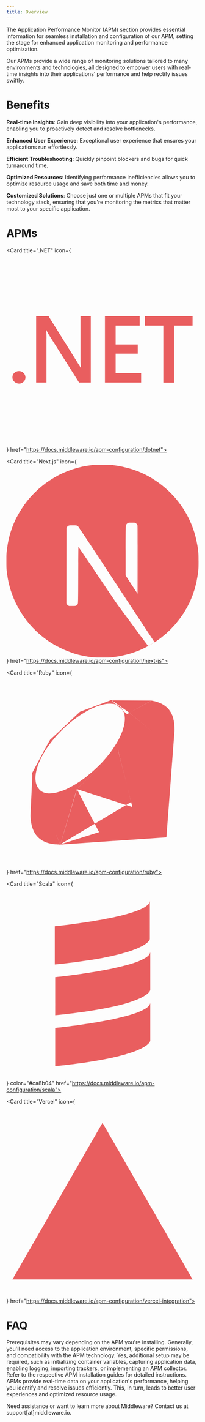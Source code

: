 ```yaml
---
title: Overview
---
```


The Application Performance Monitor (APM) section provides essential information for seamless installation and configuration of our APM, setting the stage for enhanced application monitoring and performance optimization. 

Our APMs provide a wide range of monitoring solutions tailored to many environments and technologies, all designed to empower users with real-time insights into their applications’ performance and help rectify issues swiftly.


# Benefits

**Real-time Insights**: Gain deep visibility into your application's performance, enabling you to proactively detect and resolve bottlenecks.

**Enhanced User Experience**: Exceptional user experience that ensures your applications run effortlessly.

**Efficient Troubleshooting**: Quickly pinpoint blockers and bugs for quick turnaround time.

**Optimized Resources**: Identifying performance inefficiencies allows you to optimize resource usage and save both time and money.

**Customized Solutions**: Choose just one or multiple APMs that fit your technology stack, ensuring that you're monitoring the metrics that matter most to your specific application.

# APMs

<CardGroup cols={4}>
  <Card title="Cloudflare" color="#e95e5f" icon="Cloudflare"  href="https://docs.middleware.io/apm-configuration/cloudflare">
  </Card>
  
  <Card title="Go" color="#e95e5f" icon="golang" href="https://docs.middleware.io/apm-configuration/go">
  </Card>

  <Card title="Java" color="#e95e5f" icon="java"  href="https://docs.middleware.io/apm-configuration/java">
  </Card>
  
  <Card title=".NET" icon={<svg xmlns="http://www.w3.org/2000/svg" fill="#e95e5f" viewBox="0 0 512 512"><path d="M50.8 328.8c0 4.6-2 8.8-5.1 11.7l0 0c-3.2 3-7.5 4.8-12.3 4.8s-9.1-1.9-12.3-4.9l0 0c-3.1-2.9-5.1-7.1-5.1-11.7s2-8.8 5.1-11.7l0 0c3.2-3 7.5-4.8 12.3-4.8s9.1 1.8 12.3 4.9l0 0c3.1 2.9 5.1 7.1 5.1 11.7v0zm174 13.9h-31.2l-82-129.4c-1.9-2.9-3.6-6.3-5-9.8l-.1-.4h-.7c.7 5.8 1 12.6 1 19.4c0 1.7 0 3.3-.1 5l0-.2v115.4H79.2v-176h33.2L191.6 293c3.3 5.2 5.5 8.8 6.5 10.8h.5c-.8-6-1.2-12.9-1.2-19.9c0-1.3 0-2.6 0-4l0 .2V166.6h27.4zm134.1 0h-96.4v-176h92.6v24.8H291v49.9h59V266h-59V318h67.9zm137-151.2h-49.3v151.3h-28.5V191.4h-49.2v-24.8h127.1z"/></svg>} href="https://docs.middleware.io/apm-configuration/dotnet">
  </Card>

  <Card title="Next.js" icon={<svg xmlns="http://www.w3.org/2000/svg" fill="#e95e5f" viewBox="0 0 512 512"><path d="M380 480c-1.9 1-1.8 1.4 .1 .4a4.9 4.9 0 0 0 1.5-1c0-.3 0-.3-1.6 .6zm3.8-2c-.9 .7-.9 .7 .2 .2c.6-.3 1.1-.6 1.1-.7c0-.4-.3-.3-1.3 .6zm2.5-1.5c-.9 .7-.9 .7 .2 .2c.6-.3 1.1-.6 1.1-.7c0-.4-.3-.3-1.3 .6zm2.5-1.5c-.9 .7-.9 .7 .2 .2c.6-.3 1.1-.6 1.1-.7c0-.4-.3-.3-1.3 .6zm3.5-2.2c-1.7 1.1-2.3 1.9-.7 1c1.1-.6 2.9-2 2.6-2a9.9 9.9 0 0 0 -1.9 1zM239.2 .1c-1.1 .1-4.6 .4-7.8 .7c-72.7 6.5-140.8 45.8-184 106.1A253.4 253.4 0 0 0 2.3 218.8C.3 232.8 0 237 0 256.1s.3 23.2 2.3 37.3c13.9 96.1 82.3 176.9 175.1 206.8c16.6 5.4 34.1 9 54 11.2c7.8 .9 41.3 .9 49 0c34.4-3.8 63.5-12.3 92.2-27c4.4-2.3 5.2-2.9 4.7-3.3a4943.6 4943.6 0 0 1 -41.7-55.9l-40.9-55.3-51.3-75.9a7082.9 7082.9 0 0 0 -51.6-75.9c-.2 0-.4 33.7-.5 74.9c-.1 72.1-.2 75-1.1 76.7a9 9 0 0 1 -4.4 4.5c-1.6 .8-3 1-10.6 1h-8.7l-2.3-1.5a9.4 9.4 0 0 1 -3.3-3.6l-1-2.3 .1-100.3 .1-100.4 1.6-1.9a13.6 13.6 0 0 1 3.7-3.1c2-1 2.9-1.1 11.5-1.1c10.2 0 11.9 .4 14.6 3.3a9959 9959 0 0 1 61.8 93c33.2 50.4 78.7 119.2 101 153l40.5 61.4 2-1.3a263.3 263.3 0 0 0 52.6-46.1 254.7 254.7 0 0 0 60.2-130.9c2-14.1 2.3-18.2 2.3-37.3s-.3-23.2-2.3-37.3C495.8 122.7 427.4 41.9 334.6 12A267.8 267.8 0 0 0 281.3 .8c-4.8-.5-37.9-1-42-.6zM344 155a10 10 0 0 1 5.1 5.9c.4 1.3 .5 29.1 .4 91.8l-.1 90-15.9-24.3-15.9-24.3v-65.4c0-42.3 .2-66 .5-67.2a10.3 10.3 0 0 1 4.9-6.3c2-1 2.8-1.2 10.7-1.2c7.4 0 8.7 .1 10.4 1z"/></svg>}  href="https://docs.middleware.io/apm-configuration/next-js">
  </Card>
  
  <Card title="Node.js" color="#e95e5f" icon="node-js" href="https://docs.middleware.io/apm-configuration/node-js">
  </Card>

  <Card title="PHP" color="#e95e5f" icon="php"  href="https://docs.middleware.io/apm-configuration/php">
  </Card>
  
  <Card title="Python" color="#e95e5f" icon="python" href="https://docs.middleware.io/apm-configuration/python">
  </Card>

  <Card title="Ruby" icon={<svg xmlns="http://www.w3.org/2000/svg" fill="#e95e5f" viewBox="0 0 512 512"><path d="M361.5 317.5L142.3 448l283.9-19.3 21.9-287L361.5 317.5zm65.1 111L402.2 259.6l-66.5 88 90.9 80.9zm.3 0L248.2 414.4l-105 33.2 283.7-19.1zM143.5 447.7L188.1 301 89.9 322l53.6 125.6zM438.7 189L327.5 98l-31 100.3L438.7 189zm-52-123.5l-65.4 36.2L280.1 65l106.6 .5zM64 371.2l27.4-50.1L69.2 261.5 64 371.2zm3.8-111.6L90.1 323l96.8-21.8 110.6-103 31.2-99.4L279.5 64 196 95.3c-26.3 24.5-77.4 73.1-79.2 74c-1.8 .9-33.7 61.4-49 90.2zm119.8 41L297.5 198.2l0-.2 38.2 150.1L187.6 300.6zM146 145.7c57-56.7 130.6-90.2 158.8-61.7c28.2 28.6-1.7 97.9-58.7 154.6s-129.7 92-157.9 63.5C60 273.6 89 202.4 146 145.7zm-2.6 301.9l44.3-147.2 147.1 47.4c-53.2 50-112.4 92.3-191.4 99.8zM297.7 197.9l37.8 150c44.4-46.9 84.3-97.2 103.9-159.5l-141.6 9.5zm141.3-8.7C454 143.4 457.5 77.8 386.2 65.6L327.7 98l111.2 91.2zM64 370.6c2.1 75.5 56.4 76.6 79.6 77.3L90.1 322.7 64 370.6zM297.9 198.1c34.1 21 103 63.3 104.4 64.1c2.2 1.2 29.7-46.5 35.9-73.5l-140.3 9.4zM187.7 300.4L246.9 415c35-19 62.4-42.3 87.6-67.1L187.7 300.4zM89.9 322.9L81.5 423.1c15.8 21.7 37.6 23.6 60.5 21.9c-16.5-41.3-49.6-123.8-52.1-122.1zM327.4 98.2l117.7 16.6c-6.3-26.7-25.6-43.9-58.4-49.3L327.4 98.2z"/></svg>}  href="https://docs.middleware.io/apm-configuration/ruby">
  </Card>
  
  <Card title="Scala" icon={<svg xmlns="http://www.w3.org/2000/svg" fill="#e95e5f" viewBox="0 0 512 512"><path d="M128.9 104.1s253.2-25.3 253.2-67.5l0 101.3s0 42.2-253.2 67.5zm1.1 135s253.2-25.3 253.2-67.5l0 101.3s0 42.2-253.2 67.5zm0 135s253.2-25.3 253.2-67.5l0 101.3s0 42.2-253.2 67.5z"/></svg>} color="#ca8b04" href="https://docs.middleware.io/apm-configuration/scala">
  </Card>

  <Card title="Vercel" icon={<svg xmlns="http://www.w3.org/2000/svg" viewBox="0 0 512 512"><path fill="#e95e5f" d="M256 48L496 464 16 464z"/></svg>} href="https://docs.middleware.io/apm-configuration/vercel-integration">
  </Card>
</CardGroup>




# FAQ

<Accordion title="What are the prerequisites for installing APMs?">
  Prerequisites may vary depending on the APM you're installing. Generally, you'll need access to the application environment, specific permissions, and compatibility with the APM technology.
</Accordion>

<Accordion title="Do I need to configure additional settings after installation?">
  Yes, additional setup may be required, such as initializing container variables, capturing application data, enabling logging, importing trackers, or implementing an APM collector. Refer to the respective APM installation guides for detailed instructions.
</Accordion>

<Accordion title="How do APMs help me improve application performance?">
  APMs provide real-time data on your application's performance, helping you identify and resolve issues efficiently. This, in turn, leads to better user experiences and optimized resource usage.
</Accordion>

<Note> Need assistance or want to learn more about Middleware? Contact us at support[at]middleware.io. </Note>

